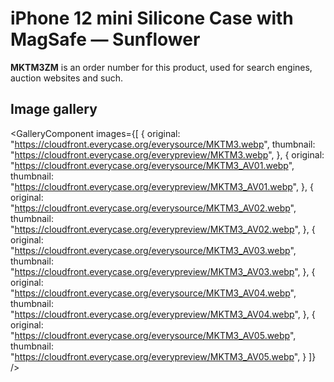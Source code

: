 
# iPhone 12 mini Silicone Case with MagSafe — Sunflower

<Callout type='info' emoji='👉🏻'>**MKTM3ZM** is an order number for this product, used for search engines, auction websites and such.</Callout>

## Image gallery

<GalleryComponent
    images={[
      {
        original: "https://cloudfront.everycase.org/everysource/MKTM3.webp",
        thumbnail: "https://cloudfront.everycase.org/everypreview/MKTM3.webp",
      },
      {
        original: "https://cloudfront.everycase.org/everysource/MKTM3_AV01.webp",
        thumbnail: "https://cloudfront.everycase.org/everypreview/MKTM3_AV01.webp",
      },
      {
        original: "https://cloudfront.everycase.org/everysource/MKTM3_AV02.webp",
        thumbnail: "https://cloudfront.everycase.org/everypreview/MKTM3_AV02.webp",
      },
      {
        original: "https://cloudfront.everycase.org/everysource/MKTM3_AV03.webp",
        thumbnail: "https://cloudfront.everycase.org/everypreview/MKTM3_AV03.webp",
      },
      {
        original: "https://cloudfront.everycase.org/everysource/MKTM3_AV04.webp",
        thumbnail: "https://cloudfront.everycase.org/everypreview/MKTM3_AV04.webp",
      },
      {
        original: "https://cloudfront.everycase.org/everysource/MKTM3_AV05.webp",
        thumbnail: "https://cloudfront.everycase.org/everypreview/MKTM3_AV05.webp",
      }
    ]}
  />
